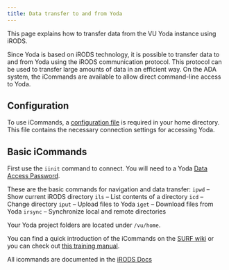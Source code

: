 ```yaml
---
title: Data transfer to and from Yoda
---
```


This page explains how to transfer data from the VU Yoda instance using iRODS.

Since Yoda is based on iRODS technology, it is possible to transfer data to and from Yoda using the iRODS communication protocol. This protocol can be used to transfer large amounts of data in an efficient way. On the ADA system, the iCommands are available to allow direct command-line access to Yoda.

## Configuration
To use iCommands, a [configuration file](/manuals/yoda/yoda_data_transfer/yoda_using_icommands.qmd#configuration) is required in your home directory. This file contains the necessary connection settings for accessing Yoda.

## Basic iCommands
First use the `iinit` command to connect. You will need to a Yoda [Data Access Password](/manuals/yoda/yoda_data_transfer/yoda_dap.qmd). 

These are the basic commands for navigation and data transfer:
    `ipwd` – Show current iRODS directory
    `ils` – List contents of a directory
    `icd` – Change directory
    `iput` – Upload files to Yoda
    `iget` – Download files from Yoda
    `irsync` – Synchronize local and remote directories

Your Yoda project folders are located under `/vu/home`.

You can find a quick introduction of the iCommands on the [SURF wiki](https://servicedesk.surf.nl/wiki/spaces/WIKI/pages/19824798/Data+handling+in+Yoda+iRODS+using+iCommands#DatahandlinginYoda%2FiRODSusingiCommands-Createcollectionsandnavigate) or you can check out [this training manual](https://irods.org/uploads/2016/06/irods_beginner_training_2016.pdf).

All icommands are documented in the [iRODS Docs](https://docs.irods.org/4.3.0/icommands/user/)
